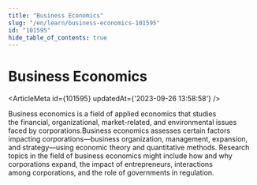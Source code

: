 ```yaml
---
title: "Business Economics"
slug: "/en/learn/business-economics-101595"
id: "101595"
hide_table_of_contents: true
---
```



# Business Economics

<ArticleMeta id={101595} updatedAt={'2023-09-26 13:58:58'} />
<div className='border-solid border-b border-t-0 my-4 border-[var(--ifm-color-gray-300)]' />

Business economics is a field of applied economics that studies the financial, organizational, market-related, and environmental issues faced by corporations.Business economics assesses certain factors impacting corporations—business organization, management, expansion, and strategy—using economic theory and quantitative methods. Research topics in the field of business economics might include how and why corporations expand, the impact of entrepreneurs, interactions among corporations, and the role of governments in regulation.
